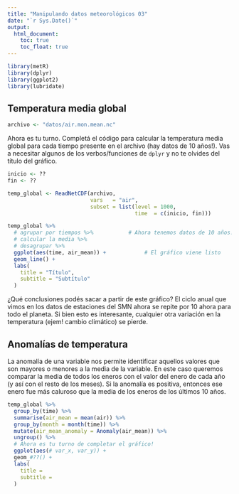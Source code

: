 ```yaml
---
title: "Manipulando datos meteorológicos 03"
date: "`r Sys.Date()`"
output: 
  html_document:
    toc: true
    toc_float: true
---
```


```r
library(metR)
library(dplyr)
library(ggplot2)
library(lubridate)
```

## Temperatura media global

```r
archivo <- "datos/air.mon.mean.nc"
```

Ahora es tu turno. Completá el código para calcular la temperatura media global para cada tiempo presente en el archivo (hay datos de 10 años!). Vas a necesitar algunos de los verbos/funciones de `dplyr` y no te olvides del título del gráfico.

```r
inicio <- ??
fin <- ??

temp_global <- ReadNetCDF(archivo, 
                          vars   = "air", 
                          subset = list(level = 1000,
                                        time  = c(inicio, fin)))

temp_global %>% 
  # agrupar por tiempos %>%           # Ahora tenemos datos de 10 años!
  # calcular la media %>% 
  # desagrupar %>% 
  ggplot(aes(time, air_mean)) +            # El gráfico viene listo
  geom_line() +
  labs(
    title = "Título",
    subtitle = "Subtítulo"
  )
```


¿Qué conclusiones podés sacar a partir de este gráfico? El ciclo anual que vimos en los datos de estaciones del SMN ahora se repite por 10 ahora para todo el planeta. Si bien esto es interesante, cualquier otra variación en la temperatura (ejem! cambio climático) se pierde. 

## Anomalías de temperatura

La anomalía de una variable nos permite identificar aquellos valores que son mayores o menores a la media de la variable. En este caso queremos comparar la media de todos los eneros con el valor del enero de cada año (y así con el resto de los meses). Si la anomalía es positiva, entonces ese enero fue más caluroso que la media de los eneros de los últimos 10 años. 

```r
temp_global %>% 
  group_by(time) %>% 
  summarise(air_mean = mean(air)) %>% 
  group_by(month = month(time)) %>% 
  mutate(air_mean_anomaly = Anomaly(air_mean)) %>% 
  ungroup() %>% 
  # Ahora es tu turno de completar el gráfico!
  ggplot(aes(# var_x, var_y)) +
  geom_#??() +
  labs(
    title =
    subtitle = 
  )
```



